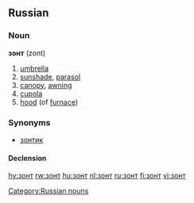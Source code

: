 ==Russian==

===Noun===
'''зонт''' (zont) {{m}}

#[[umbrella]]
#[[sunshade]], [[parasol]]
#[[canopy]], [[awning]]
#[[cupola]]
#[[hood]] (of [[furnace]])

===Synonyms===
*[[зонтик]]

====Declension====
{{ru-noun1|зо́нт|зонты́|зонта́|зонто́в|зонту́|зонта́м|зо́нт|зонты́|зонто́м|зонта́ми|зонте́|зонта́х}}

[[Category:Russian nouns]]

[[hy:зонт]]
[[rw:зонт]]
[[hu:зонт]]
[[nl:зонт]]
[[ru:зонт]]
[[fi:зонт]]
[[vi:зонт]]